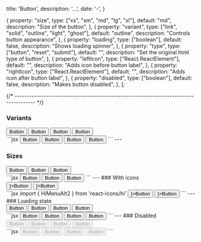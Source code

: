 
  title: 'Button',
  description: '...',
  date: '-',
}

  {
    property: "size",
    type: ["xs", "sm", "md", "lg", "xl"],
    default: "md",
    description: "Size of the button",
  },
  {
    property: "variant",
    type: ["link", "solid", "outline", "light", "ghost"],
    default: "outline",
    description: "Controls button appearance",
  },
  {
    property: "loading",
    type: ["boolean"],
    default: false,
    description: "Shows loading spinner",
  },
  {
    property: "type",
    type: ["button", "reset", "submit"],
    default: "",
    description: "Set the original html type of button",
  },
  {
    property: "leftIcon",
    type: ["React.ReactElement"],
    default: "",
    description: "Adds icon before button label",
  },
  {
    property: "rightIcon",
    type: ["React.ReactElement"],
    default: "",
    description: "Adds icon after button label",
  },
  {
    property: "disabled",
    type: ["boolean"],
    default: false,
    description: "Makes button disabled",
  },
];




{/* -------------------------------------------------------------------------------------- */}

### Variants
<div className="flex gap-2">
<Button variant="solid">Button</Button>
<Button variant="light">Button</Button>
<Button variant="outline">Button</Button>
<Button variant="ghost">Button</Button>
</div>
```jsx
<Button variant="solid">Button</Button>
<Button variant="light">Button</Button>
<Button variant="outline">Button</Button>
<Button variant="ghost">Button</Button>
```
---

### Sizes
<div className="flex gap-2">
<Button size="sm">Button</Button>
<Button size="md">Button</Button>
<Button size="lg">Button</Button>
</div>
```jsx
<Button size="sm">Button</Button>
<Button size="md">Button</Button>
<Button size="lg">Button</Button>
```
---
### With icons
<div className="flex gap-2">
<Button leftIcon={<HiMenuAlt2 className="w-4 h-4 mr-1"/>}>Button</Button>
<Button rightIcon={<HiMenuAlt2 className="w-4 h-4 ml-1"/>}>Button</Button>
</div>
```jsx
import { HiMenuAlt2 } from 'react-icons/hi'
<Button leftIcon={<HiMenuAlt2 className="w-4 h-4 mr-1"/>}>Button</Button>
<Button rightIcon={<HiMenuAlt2 className="w-4 h-4 ml-1"/>}>Button</Button>
```
---
### Loading state
<div className="flex gap-2">
<Button variant="solid" loading>Button</Button>
<Button variant="light" loading>Button</Button>
<Button variant="outline" loading>Button</Button>
<Button variant="ghost" loading>Button</Button>
</div>
```jsx
<Button variant="solid" loading>Button</Button>
<Button variant="light" loading>Button</Button>
<Button variant="outline" loading>Button</Button>
<Button variant="ghost" loading>Button</Button>
```
---
### Disabled

<div className="flex gap-2">
<Button variant="solid" disabled>Button</Button>
<Button variant="light" disabled>Button</Button>
<Button variant="outline" disabled>Button</Button>
<Button variant="ghost" disabled>Button</Button>
</div>
```jsx
<Button variant="solid" disabled>Button</Button>
<Button variant="light" disabled>Button</Button>
<Button variant="outline" disabled>Button</Button>
<Button variant="ghost" disabled>Button</Button>
```